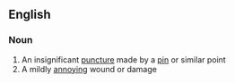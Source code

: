 ==English==

===Noun===
{{en-noun}}

# An insignificant [[puncture]] made by a [[pin]] or similar point
# A mildly [[annoying]] wound or damage